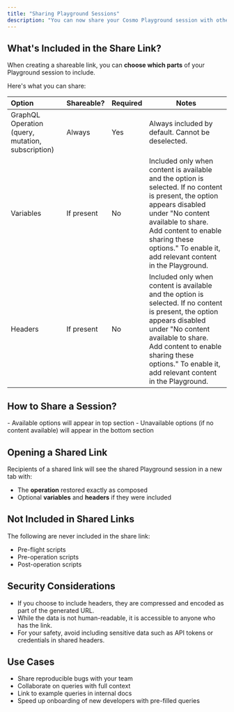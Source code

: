 ```yaml
---
title: "Sharing Playground Sessions"
description: "You can now share your Cosmo Playground session with others using a single URL. This feature enables easier collaboration and debugging across your team — no need to copy and paste queries or configurations manually."
---
```


## What's Included in the Share Link?

When creating a shareable link, you can **choose which parts** of your Playground session to include.

Here's what you can share:

| Option                                            | Shareable? | Required | Notes                                                                                                                                                                                                                                                               |
| :------------------------------------------------ | :--------- | -------- | ------------------------------------------------------------------------------------------------------------------------------------------------------------------------------------------------------------------------------------------------------------------- |
| GraphQL Operation (query, mutation, subscription) | Always     | Yes      | Always included by default. Cannot be deselected.                                                                                                                                                                                                                   |
| Variables                                         | If present | No       | Included only when content is available and the option is selected. If no content is present, the option appears disabled under "No content available to share. Add content to enable sharing these options." To enable it, add relevant content in the Playground. |
| Headers                                           | If present | No       | Included only when content is available and the option is selected. If no content is present, the option appears disabled under "No content available to share. Add content to enable sharing these options." To enable it, add relevant content in the Playground. |

## How to Share a Session?

<Steps>
  <Step title="Open the Playground and compose your GraphQL operation">
    
  </Step>
  <Step title="Add any variables or headers you’d like to include">
    
  </Step>
  <Step title="Click Share icon with the tooltip “Share Playground State” in the toolbar">
    
  </Step>
  <Step title="A modal will appear with options to choose:">
    - Available options will appear in top section
    - Unavailable options (if no content available) will appear in the bottom section
  </Step>
  <Step title="Select the available options you want to include the share link">
    
  </Step>
  <Step title='Click "Copy link" to generate and copy the shareable URL'>
    
  </Step>
</Steps>

## Opening a Shared Link

Recipients of a shared link will see the shared Playground session in a new tab with:

- The **operation** restored exactly as composed
- Optional **variables** and **headers** if they were included

## Not Included in Shared Links

The following are never included in the share link:

- Pre-flight scripts
- Pre-operation scripts
- Post-operation scripts

## Security Considerations

- If you choose to include headers, they are compressed and encoded as part of the generated URL.
- While the data is not human-readable, it is accessible to anyone who has the link.
- For your safety, avoid including sensitive data such as API tokens or credentials in shared headers.

## Use Cases

- Share reproducible bugs with your team
- Collaborate on queries with full context
- Link to example queries in internal docs
- Speed up onboarding of new developers with pre-filled queries